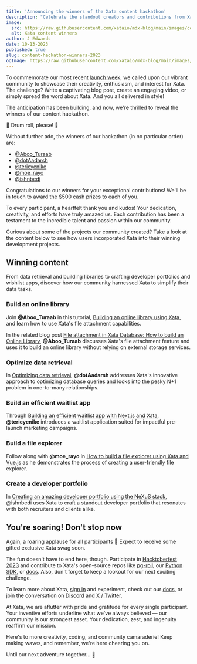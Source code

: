 ```yaml
---
title: 'Announcing the winners of the Xata content hackathon'
description: "Celebrate the standout creators and contributions from Xata's 2023 launch week content hackathon"
image:
  src: https://raw.githubusercontent.com/xataio/mdx-blog/main/images/content-hackathon-winners-2023.jpeg
  alt: Xata content winners
author: J Edwards
date: 10-13-2023
published: true
slug: content-hackathon-winners-2023
ogImage: https://raw.githubusercontent.com/xataio/mdx-blog/main/images/content-hackathon-winners-2023.jpeg
---
```


To commemorate our most recent [launch week](https://xata.io/blog/launch-week-august-2023), we called upon our vibrant community to showcase their creativity, enthusiasm, and interest for Xata. The challenge? Write a captivating blog post, create an engaging video, or simply spread the word about Xata. And you all delivered in style!

The anticipation has been building, and now, we're thrilled to reveal the winners of our content hackathon.

🥁 Drum roll, please! 🥁

Without further ado, the winners of our hackathon (in no particular order) are:

- [@Aboo_Turaab](https://twitter.com/Aboo_Turaab)
- [@dotAadarsh](https://twitter.com/dotAadarsh)
- [@terieyenike](https://twitter.com/terieyenike)
- [@moe_rayo](https://twitter.com/moe_rayo)
- [@ishnbedi](https://twitter.com/ishnbedi)

Congratulations to our winners for your exceptional contributions! We'll be in touch to award the $500 cash prizes to each of you.

To every participant, a heartfelt thank you and kudos! Your dedication, creativity, and efforts have truly amazed us. Each contribution has been a testament to the incredible talent and passion within our community.

Curious about some of the projects our community created? Take a look at the content below to see how users incorporated Xata into their winning development projects.

## Winning content

From data retrieval and building libraries to crafting developer portfolios and wishlist apps, discover how our community harnessed Xata to simplify their data tasks.

### Build an online library

Join **@Aboo_Turaab** in this tutorial, [Building an online library using Xata](https://www.youtube.com/watch?v=8YJG58oj020), and learn how to use Xata's file attachment capabilities.

<ArticleVideo platform="youtube" src="https://www.youtube.com/embed/8YJG58oj020?si=WnW3K5tQHYYtxCYR" />

In the related blog post [File attachment in Xata Database: How to build an Online Library](https://dev.to/aliyuadeniji/file-attachment-in-xata-database-how-to-build-an-online-library-1dff), **@Aboo_Turaab** discusses Xata's file attachment feature and uses it to build an online library without relying on external storage services.

<ArticleImage
  src="https://raw.githubusercontent.com/xataio/mdx-blog/main/images/content-hackathon-attachments.png"
  width="500"
  height="500"
  alt="Online library with Xata"
  position="center"
/>

### Optimize data retrieval

In [Optimizing data retrieval](https://www.aadarshkannan.tech/posts/Optimizing-Data-Retrieval/), **@dotAadarsh** addresses Xata's innovative approach to optimizing database queries and looks into the pesky N+1 problem in one-to-many relationships.

<ArticleImage
  src="https://raw.githubusercontent.com/xataio/mdx-blog/main/images/content-hackathon-blog.png"
  width="500"
  height="500"
  alt="Optimized data retrieval with Xata"
  position="center"
/>

### Build an efficient waitlist app

Through [Building an efficient waitlist app with Next.js and Xata](https://dev.to/terieyenike/building-an-efficient-waitlist-app-with-nextjs-and-xata-caf), **@terieyenike** introduces a waitlist application suited for impactful pre-launch marketing campaigns.

<ArticleImage
  src="https://raw.githubusercontent.com/xataio/mdx-blog/main/images/content-hackathon-waitlist-app.png"
  width="500"
  height="500"
  alt="Waitlist app with Xata"
  position="center"
/>

### Build a file explorer

Follow along with **@moe_rayo** in [How to build a file explorer using Xata and Vue.js](https://dev.to/moerayo/how-to-build-a-file-explorer-using-xata-and-vuejs-585i) as he demonstrates the process of creating a user-friendly file explorer.

<ArticleImage
  src="https://raw.githubusercontent.com/xataio/mdx-blog/main/images/content-hackathon-explorer.png"
  width="500"
  height="500"
  alt="File explorer with Xata"
  position="center"
/>

### Create a developer portfolio

In [Creating an amazing developer portfolio using the NeXuS stack](https://www.ishaanbedi.in/blog/nexus-developer-portfolio), @ishnbedi uses Xata to craft a standout developer portfolio that resonates with both recruiters and clients alike.

<ArticleImage
  src="https://raw.githubusercontent.com/xataio/mdx-blog/main/images/content-hackathon-portfolio.png"
  width="500"
  height="500"
  alt="File explorer with Xata"
  position="center"
/>

## You're soaring! Don't stop now

Again, a roaring applause for all participants 🎉 Expect to receive some gifted exclusive Xata swag soon.

The fun doesn't have to end here, though. Participate in [Hacktoberfest 2023](https://hacktoberfest.com/) and contribute to Xata's open-source repos like [pg-roll](https://github.com/xataio/pgroll), our [Python SDK](https://github.com/xataio/xata-py), or [docs](https://github.com/xataio/mdx-docs). Also, don't forget to keep a lookout for our next exciting challenge.

To learn more about Xata, [sign in](https://app.xata.io/signin) and experiment, check out our [docs](https://xata.io/docs), or join the conversation on [Discord](https://xata.io/discord) and [X / Twitter](https://twitter.com/xata).

At Xata, we are aflutter with pride and gratitude for every single participant. Your inventive efforts underline what we've always believed — our community is our strongest asset. Your dedication, zest, and ingenuity reaffirm our mission.

Here's to more creativity, coding, and community camaraderie! Keep making waves, and remember, we're here cheering you on.

Until our next adventure together... 🚀
